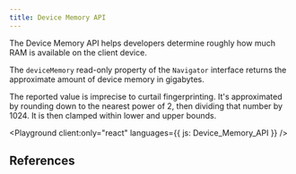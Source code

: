```yaml
---
title: Device Memory API
---
```



The Device Memory API helps developers determine roughly how much RAM is available on the client device.

The `deviceMemory` read-only property of the `Navigator` interface returns the approximate amount of device memory in gigabytes.

The reported value is imprecise to curtail fingerprinting. It's approximated by rounding down to the nearest power of 2, then dividing that number by 1024. It is then clamped within lower and upper bounds.

<Playground client:only="react" languages={{ js: Device_Memory_API }} />

## References

<LinkCard
  title="Device Memory API | MDN"
  href="https://developer.mozilla.org/en-US/docs/Web/API/Device_Memory_API"
  target="_blank"
/>
